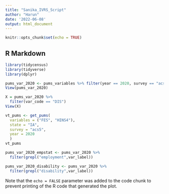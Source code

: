 ```yaml
---
title: "Sanika_IVRS_Script"
author: "Harun"
date: '2022-06-08'
output: html_document
---
```


```r
knitr::opts_chunk$set(echo = TRUE)
```

## R Markdown

```r
library(tidycensus)
library(tidyverse)
library(dplyr)

pums_var_2020 <- pums_variables %>% filter(year == 2020, survey == "acs5")
View(pums_var_2020)

X = pums_var_2020 %>% 
  filter(var_code == "DIS")
View(X)

vt_pums <- get_pums(
  variables = ("FES", "HINS4"),
  state = "IA",
  survey = "acs5",
  year = 2020
  )
vt_pums

```

```r
pums_var_2020_empstat <- pums_var_2020 %>%
  filter(grepl("employment",var_label))

pums_var_2020_disability <- pums_var_2020 %>%
  filter(grepl("disability",var_label))
```



Note that the `echo = FALSE` parameter was added to the code chunk to prevent printing of the R code that generated the plot.
